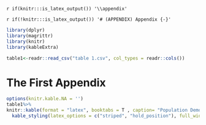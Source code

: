 `r if(knitr:::is_latex_output()) '\\appendix'`

`r if(!knitr:::is_latex_output()) '# (APPENDIX) Appendix {-}'`

<!--
If you feel it necessary to include an appendix, it goes here.
-->
```r
library(dplyr)
library(magrittr)
library(knitr)
library(kableExtra)
```


```r
table1<-readr::read_csv("table 1.csv", col_types = readr::cols())
```



# The First Appendix
```r
options(knitr.kable.NA = '')
table1%>%
knitr::kable(format = "latex", booktabs = T , caption= "Population Demographics")%>%
  kable_styling(latex_options = c("striped", "hold_position"), full_width = T)
```




